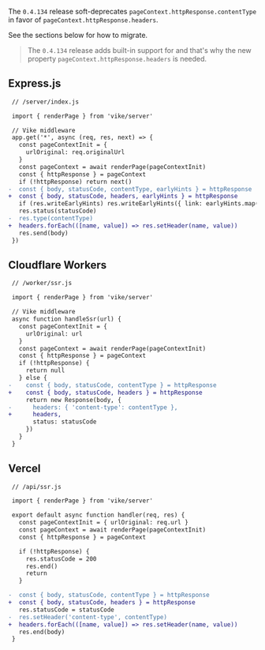 
The `0.4.134` release soft-deprecates `pageContext.httpResponse.contentType` in favor of `pageContext.httpResponse.headers`.

See the sections below for how to migrate.

 > The `0.4.134` release adds built-in support for <Link text="URL redirections" href="/redirect" /> and that's why the new property `pageContext.httpResponse.headers` is needed.

## Express.js

```diff
 // /server/index.js

 import { renderPage } from 'vike/server'

 // Vike middleware
 app.get('*', async (req, res, next) => {
   const pageContextInit = {
     urlOriginal: req.originalUrl
   }
   const pageContext = await renderPage(pageContextInit)
   const { httpResponse } = pageContext
   if (!httpResponse) return next()
-  const { body, statusCode, contentType, earlyHints } = httpResponse
+  const { body, statusCode, headers, earlyHints } = httpResponse
   if (res.writeEarlyHints) res.writeEarlyHints({ link: earlyHints.map((e) => e.earlyHintLink) })
   res.status(statusCode)
-  res.type(contentType)
+  headers.forEach(([name, value]) => res.setHeader(name, value))
   res.send(body)
 })
```

## Cloudflare Workers

```diff
 // /worker/ssr.js

 import { renderPage } from 'vike/server'

 // Vike middleware
 async function handleSsr(url) {
   const pageContextInit = {
     urlOriginal: url
   }
   const pageContext = await renderPage(pageContextInit)
   const { httpResponse } = pageContext
   if (!httpResponse) {
     return null
   } else {
-    const { body, statusCode, contentType } = httpResponse
+    const { body, statusCode, headers } = httpResponse
     return new Response(body, {
-      headers: { 'content-type': contentType },
+      headers,
       status: statusCode
     })
   }
 }
```

## Vercel

```diff
 // /api/ssr.js

 import { renderPage } from 'vike/server'

 export default async function handler(req, res) {
   const pageContextInit = { urlOriginal: req.url }
   const pageContext = await renderPage(pageContextInit)
   const { httpResponse } = pageContext

   if (!httpResponse) {
     res.statusCode = 200
     res.end()
     return
   }

-  const { body, statusCode, contentType } = httpResponse
+  const { body, statusCode, headers } = httpResponse
   res.statusCode = statusCode
-  res.setHeader('content-type', contentType)
+  headers.forEach(([name, value]) => res.setHeader(name, value))
   res.end(body)
 }
```
